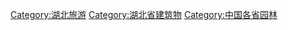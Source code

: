 [[Category:湖北旅游|Category:湖北旅游]]
[[Category:湖北省建筑物|Category:湖北省建筑物]]
[[Category:中国各省园林|Category:中国各省园林]]